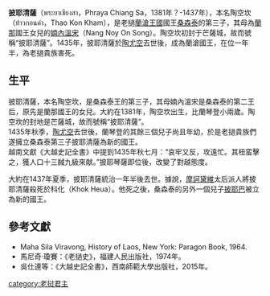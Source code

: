 {{Infobox monarch
| name               =披耶清薩<br>
| title              = [[瀾滄王國|蘭滄王國]]國王
| image              =
| caption            =
| reign              =1435年—1437年
| coronation         = 
| investiture        =
| full name          =
| birth_date         =1381年？
| birth_place        =
| death_date         =1437年
| death_place        =
| burial_date        =
| burial_place       =
| predecessor        =[[陶尤空|陶尤空]]
| successor          =[[披耶巴|披耶巴]]
| queen              =
| consort            = 
| spouse             =
| spouse 1            =
| spouse 2             =
| spouse 3           =
| spouse 4           =
| spouse 5           =
| spouse 6           =
| spouse 7           =
| offspring          = 
| royal house        =
| dynasty            =
| father             =[[桑森泰|桑森泰]]
| mother             =[[婻內溫宋|婻內溫宋]]
| children           =
| religion           =[[上座部佛教|上座部佛教]]
}}
'''披耶清薩'''（พระยาเชียงสา，Phraya Chiang Sa，1381年？-1437年），本名陶空坎（ท้าวกอนคำ，Thao Kon Kham），是老撾[[瀾滄王國|蘭滄王國]]國王[[桑森泰|桑森泰]]的第三子，其母為[[蘭納|蘭那]]國王女兒的[[婻內溫宋|婻內溫宋]]（Nang Noy On Song）。陶空坎初封于芒薩城，故而號稱“披耶清薩”。1435年，披耶清薩於[[陶尤空|陶尤空]]去世後，成為蘭滄國王，在位一年半，為老撾貴族害死。

== 生平 ==
披耶清薩，本名陶空坎，是桑森泰王的第三子，其母婻內溫宋是桑森泰的第二王后，原先是蘭那國王的女兒。大約在1381年，陶空坎出生，比蘭琴登小兩歲。陶空坎的封地是芒薩城，故而號稱“披耶清薩”。<br>

1435年秋季，[[陶尤空|陶尤空]]去世後，蘭琴登的其餘三個兒子尚且年幼，於是老撾貴族們遂擁立桑森泰第三子披耶清薩為新的國王。<br>

越南文獻《大越史記全書》中提到1435年秋七月：“哀牢又反，攻遠忙。其杻蛮擊之，獲人口十三馘九級來献。”披耶琴薩即位後，改變了對越態度。

大約在1437年夏季，披耶清薩統治一年半後去世。據說，[[南膠·皮帕|摩訶黛維]]太后派人將披耶清薩殺死於科化（Khok Heua）。他死之後，桑森泰的另外一個兒子[[披耶巴|披耶巴]]被立為新的國王。

== 參考文獻 ==
* Maha Sila Viravong, History of Laos, New York: Paragon Book, 1964.<br>
* 馬尼奇·瓊賽：《老撾史》，福建人民出版社，1974年。<br>
* 吳仕連等：《大越史記全書》，西南師範大學出版社，2015年。


{{start box}}
{{succession box
|title=[[寮國君主列表|瀾滄王國]]國王
|years=1435年—1437年
|before=[[陶尤空|陶尤空]]
|after=[[披耶巴|披耶巴]]}}
{{end box}}
{{寮國君主}}

[[category:老挝君主|category:老挝君主]]